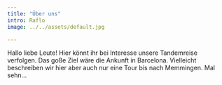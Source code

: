 ```yaml
---
title: "Über uns"
intro: Raflo
image: ../../assets/default.jpg

---
```

Hallo liebe Leute! Hier könnt ihr bei Interesse unsere Tandemreise verfolgen. Das goße Ziel wäre die Ankunft in Barcelona. Vielleicht beschreiben wir hier aber auch nur eine Tour bis nach Memmingen. Mal sehn…